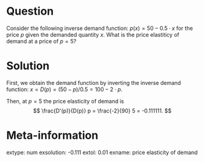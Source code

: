 Question
========
Consider the following inverse demand function:
$p(x) = 50 - 0.5 \cdot x$
for the price $p$ given the demanded quantity $x$.
What is the price elastiticy of demand at a price of
$p = 5$?


Solution
========
First, we obtain the demand function by inverting the
inverse demand function:
$x = D(p) = (50 - p)/0.5 = 100 - 2 \cdot p$.

Then, at $p = 5$ the price elasticity of demand is
$$
\frac{D'(p)}{D(p)} p = \frac{-2}{90} 5 = -0.111111.
$$


Meta-information
================
extype: num
exsolution: -0.111
extol: 0.01
exname: price elasticity of demand
